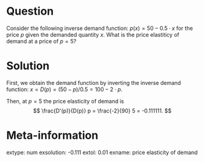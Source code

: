 Question
========
Consider the following inverse demand function:
$p(x) = 50 - 0.5 \cdot x$
for the price $p$ given the demanded quantity $x$.
What is the price elastiticy of demand at a price of
$p = 5$?


Solution
========
First, we obtain the demand function by inverting the
inverse demand function:
$x = D(p) = (50 - p)/0.5 = 100 - 2 \cdot p$.

Then, at $p = 5$ the price elasticity of demand is
$$
\frac{D'(p)}{D(p)} p = \frac{-2}{90} 5 = -0.111111.
$$


Meta-information
================
extype: num
exsolution: -0.111
extol: 0.01
exname: price elasticity of demand
